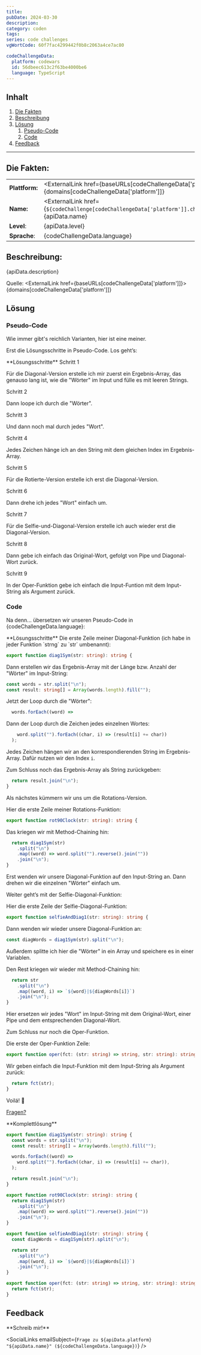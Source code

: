 ```yaml
---
title:
pubDate: 2024-03-30
description:
category: coden
tags:
series: code challenges
vgWortCode: 60f7fac4299442f0b8c2063a4ce7ac80

codeChallengeData:
  platform: codewars
  id: 56dbeec613c2f63be4000be6
  language: TypeScript
---
```


## Inhalt

1. [Die Fakten](#)
1. [Beschreibung](#)
1. [Lösung](#)
   1. [Pseudo-Code](#)
   1. [Code](#)
1. [Feedback](#)

---

## Die Fakten:

|                |                                                                                                                                            |
| -------------- | ------------------------------------------------------------------------------------------------------------------------------------------ |
| **Plattform:** | <ExternalLink href={baseURLs[codeChallengeData['platform']]}>{domains[codeChallengeData['platform']]}</ExternalLink>                       |
| **Name:**      | <ExternalLink href={`${codeChallenge[codeChallengeData['platform']].challenge.url}/${codeChallengeData.id}`}>{apiData.name}</ExternalLink> |
| **Level**:     | {apiData.level}                                                                                                                            |
| **Sprache**:   | {codeChallengeData.language}                                                                                                               |

## Beschreibung:

<FetchedMarkdown>{apiData.description}</FetchedMarkdown>

Quelle: <ExternalLink href={baseURLs[codeChallengeData['platform']]}>{domains[codeChallengeData['platform']]}</ExternalLink>

## Lösung

### Pseudo-Code

Wie immer gibt's reichlich Varianten, hier ist eine meiner.

Erst die Lösungsschritte in Pseudo-Code. Los geht’s:

<Accordion>
**Lösungsschritte**

<Accordion>
Schritt 1

Für die Diagonal-Version erstelle ich mir zuerst ein Ergebnis-Array, das genauso lang ist, wie die "Wörter" im Input und fülle es mit leeren Strings.

</Accordion>
<Accordion>
Schritt 2

Dann loope ich durch die "Wörter".

</Accordion>
<Accordion>
Schritt 3

Und dann noch mal durch jedes "Wort".

</Accordion>
<Accordion>
Schritt 4

Jedes Zeichen hänge ich an den String mit dem gleichen Index im Ergebnis-Array.

</Accordion>
<Accordion>
Schritt 5

Für die Rotierte-Version erstelle ich erst die Diagonal-Version.

</Accordion>
<Accordion>
Schritt 6

Dann drehe ich jedes "Wort" einfach um.

</Accordion>
<Accordion>
Schritt 7

Für die Selfie-und-Diagonal-Version erstelle ich auch wieder erst die Diagonal-Version.

</Accordion>
<Accordion>
Schritt 8

Dann gebe ich einfach das Original-Wort, gefolgt von Pipe und Diagonal-Wort zurück.

</Accordion>
<Accordion>
Schritt 9

In der Oper-Funktion gebe ich einfach die Input-Funtion mit dem Input-String als Argument zurück.

</Accordion>
</Accordion>

### Code

Na denn... übersetzen wir unseren Pseudo-Code in {codeChallengeData.language}:

<Accordion>
**Lösungsschritte**

<Accordion>
Die erste Zeile meiner Diagonal-Funktion (ich habe in jeder Funktion `strng` zu `str` umbenannt):

```ts
export function diag1Sym(str: string): string {
```

</Accordion>
<Accordion>

Dann erstellen wir das Ergebnis-Array mit der Länge bzw. Anzahl der "Wörter" im Input-String:

```ts
const words = str.split("\n");
const result: string[] = Array(words.length).fill("");
```

</Accordion>
<Accordion>

Jetzt der Loop durch die "Wörter":

```ts
  words.forEach((word) =>
```

</Accordion>
<Accordion>

Dann der Loop durch die Zeichen jedes einzelnen Wortes:

```ts
    word.split("").forEach((char, i) => (result[i] += char))
  );
```

Jedes Zeichen hängen wir an den korrespondierenden String im Ergebnis-Array. Dafür nutzen wir den Index `i`.

</Accordion>
<Accordion>

Zum Schluss noch das Ergebnis-Array als String zurückgeben:

```ts
  return result.join("\n");
}
```

Als nächstes kümmern wir uns um die Rotations-Version.

</Accordion>
<Accordion>

Hier die erste Zeile meiner Rotations-Funktion:

```ts
export function rot90Clock(str: string): string {
```

</Accordion>
<Accordion>

Das kriegen wir mit Method-Chaining hin:

```ts
  return diag1Sym(str)
    .split("\n")
    .map((word) => word.split("").reverse().join(""))
    .join("\n");
}
```

Erst wenden wir unsere Diagonal-Funktion auf den Input-String an. Dann drehen wir die einzelnen "Wörter" einfach um.

Weiter geht’s mit der Selfie-Diagonal-Funktion:

</Accordion>
<Accordion>

Hier die erste Zeile der Selfie-Diagonal-Funktion:

```ts
export function selfieAndDiag1(str: string): string {
```

</Accordion>
<Accordion>

Dann wenden wir wieder unsere Diagonal-Funktion an:

```ts
const diagWords = diag1Sym(str).split("\n");
```

Außerdem splitte ich hier die "Wörter" in ein Array und speichere es in einer Variablen.

</Accordion>
<Accordion>

Den Rest kriegen wir wieder mit Method-Chaining hin:

```ts
  return str
    .split("\n")
    .map((word, i) => `${word}|${diagWords[i]}`)
    .join("\n");
}
```

Hier ersetzen wir jedes "Wort" im Input-String mit dem Original-Wort, einer Pipe und dem entsprechenden Diagonal-Wort.

Zum Schluss nur noch die Oper-Funktion.

</Accordion>
<Accordion>

Die erste der Oper-Funktion Zeile:

```ts
export function oper(fct: (str: string) => string, str: string): string {
```

</Accordion>
<Accordion>

Wir geben einfach die Input-Funktion mit dem Input-String als Argument zurück:

```ts
  return fct(str);
}
```

</Accordion>
<Accordion>

Voilá! 💪

[Fragen?](#feedback)

</Accordion>
</Accordion>

<Accordion>
**Komplettlösung**

```ts
export function diag1Sym(str: string): string {
  const words = str.split("\n");
  const result: string[] = Array(words.length).fill("");

  words.forEach((word) =>
    word.split("").forEach((char, i) => (result[i] += char)),
  );

  return result.join("\n");
}

export function rot90Clock(str: string): string {
  return diag1Sym(str)
    .split("\n")
    .map((word) => word.split("").reverse().join(""))
    .join("\n");
}

export function selfieAndDiag1(str: string): string {
  const diagWords = diag1Sym(str).split("\n");

  return str
    .split("\n")
    .map((word, i) => `${word}|${diagWords[i]}`)
    .join("\n");
}

export function oper(fct: (str: string) => string, str: string): string {
  return fct(str);
}
```

</Accordion>

## Feedback

<Accordion>
**Schreib mir!**

<SocialLinks
  emailSubject={`Frage zu ${apiData.platform} "${apiData.name}" (${codeChallengeData.language})`}
/>

</Accordion>
